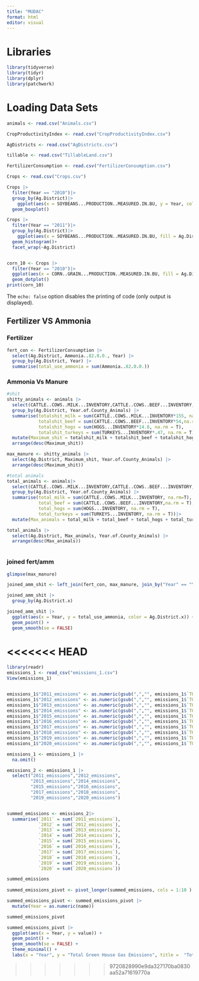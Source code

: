 ```yaml
---
title: "MUDAC"
format: html
editor: visual
---
```


# Libraries

```r
library(tidyverse)
library(tidyr)
library(dplyr)
library(patchwork)
```

# Loading Data Sets

```r

animals <- read.csv("Animals.csv")

CropProductivityIndex <- read.csv("CropProductivityIndex.csv")

AgDistricts <- read.csv("AgDistricts.csv")

tillable <- read.csv("TillableLand.csv")

FertilizerConsumption <- read.csv("FertilizerConsumption.csv")

Crops <- read.csv("Crops.csv")

```

```r

Crops |>
  filter(Year == "2010")|>
  group_by(Ag.District)|>
    ggplot(aes(x = SOYBEANS...PRODUCTION..MEASURED.IN.BU, y = Year, color = Ag.District))+
  geom_boxplot()

Crops |>
  filter(Year == "2011")|>
  group_by(Ag.District)|>
    ggplot(aes(x = SOYBEANS...PRODUCTION..MEASURED.IN.BU, fill = Ag.District))+
  geom_histogram()+
  facet_wrap(~Ag.District)


corn_10 <- Crops |>
  filter(Year == "2010")|>
  ggplot(aes(x = CORN..GRAIN...PRODUCTION..MEASURED.IN.BU, fill = Ag.District))+
  geom_dotplot()
print(corn_10)

```

The `echo: false` option disables the printing of code (only output is displayed).

## Fertilizer VS Ammonia

### Fertilizer

```r

fert_con <- FertilizerConsumption |>
  select(Ag.District, Ammonia..82.0.0., Year) |>
  group_by(Ag.District, Year) |>
  summarise(total_use_ammonia = sum(Ammonia..82.0.0.))
```

### Ammonia Vs Manure

```r
#shit 
shitty_animals <- animals |>
  select(CATTLE..COWS..MILK...INVENTORY,CATTLE..COWS..BEEF...INVENTORY, HOGS...INVENTORY, TURKEYS...INVENTORY, Ag.District, Year.of.County_Animals) |>
  group_by(Ag.District, Year.of.County_Animals) |>
  summarise(totalshit_milk = sum(CATTLE..COWS..MILK...INVENTORY*155, na.rm=T),
            totalshit_beef = sum(CATTLE..COWS..BEEF...INVENTORY*54,na.rm = T),
            totalshit_hogs = sum(HOGS...INVENTORY*14.8, na.rm = T),
            totalshit_turkeys = sum(TURKEYS...INVENTORY*.47, na.rm = T)) |>
  mutate(Maximum_shit = totalshit_milk + totalshit_beef + totalshit_hogs + totalshit_turkeys) |>
  arrange(desc(Maximum_shit))

max_manure <- shitty_animals |>
  select(Ag.District, Maximum_shit, Year.of.County_Animals) |>
  arrange(desc(Maximum_shit))

#total animals
total_animals <- animals|>
  select(CATTLE..COWS..MILK...INVENTORY,CATTLE..COWS..BEEF...INVENTORY, HOGS...INVENTORY, TURKEYS...INVENTORY,Year.of.County_Animals, Ag.District, Year.of.County_Animals) |>
  group_by(Ag.District, Year.of.County_Animals) |>
  summarise(total_milk = sum(CATTLE..COWS..MILK...INVENTORY, na.rm=T),
            total_beef = sum(CATTLE..COWS..BEEF...INVENTORY,na.rm = T),
            total_hogs = sum(HOGS...INVENTORY, na.rm = T),
            total_turkeys = sum(TURKEYS...INVENTORY, na.rm = T))|>
  mutate(Max_animals = total_milk + total_beef + total_hogs + total_turkeys)

total_animals |>
  select(Ag.District, Max_animals, Year.of.County_Animals) |>
  arrange(desc(Max_animals))
                                                  
```

### joined fert/amm

```r
glimpse(max_manure)

joined_amm_shit <- left_join(fert_con, max_manure, join_by("Year" == "Year.of.County_Animals")) 

joined_amm_shit |>
  group_by(Ag.District.x)

joined_amm_shit |>
  ggplot(aes(x = Year, y = total_use_ammonia, color = Ag.District.x)) +
  geom_point() +
  geom_smooth(se = FALSE)
```
<<<<<<< HEAD
=======

```r

library(readr)
emissions_1 <- read_csv("emissions_1.csv")
View(emissions_1)


emissions_1$"2011_emissions" <- as.numeric(gsub(",","", emissions_1$`TOTAL REPORTED EMISSIONS, 2011`))
emissions_1$"2012_emissions" <- as.numeric(gsub(",","", emissions_1$`TOTAL REPORTED EMISSIONS, 2012`))
emissions_1$"2013_emissions" <- as.numeric(gsub(",","", emissions_1$`TOTAL REPORTED EMISSIONS, 2013`))
emissions_1$"2014_emissions" <- as.numeric(gsub(",","", emissions_1$`TOTAL REPORTED EMISSIONS, 2014`))
emissions_1$"2015_emissions" <- as.numeric(gsub(",","", emissions_1$`TOTAL REPORTED EMISSIONS, 2015`))
emissions_1$"2016_emissions" <- as.numeric(gsub(",","", emissions_1$`TOTAL REPORTED EMISSIONS, 2016`))
emissions_1$"2017_emissions" <- as.numeric(gsub(",","", emissions_1$`TOTAL REPORTED EMISSIONS, 2017`))
emissions_1$"2018_emissions" <- as.numeric(gsub(",","", emissions_1$`TOTAL REPORTED EMISSIONS, 2018`))
emissions_1$"2019_emissions" <- as.numeric(gsub(",","", emissions_1$`TOTAL REPORTED EMISSIONS, 2019`))
emissions_1$"2020_emissions" <- as.numeric(gsub(",","", emissions_1$`TOTAL REPORTED EMISSIONS, 2020`))

emissions_1 <- emissions_1 |>
  na.omit()

emissions_2 <- emissions_1 |>
  select("2011_emissions","2012_emissions",
         "2013_emissions","2014_emissions",
         "2015_emissions","2016_emissions",
         "2017_emissions","2018_emissions",
         "2019_emissions","2020_emissions") 


summed_emissions <- emissions_2|>
  summarise(`2011` = sum(`2011_emissions`), 
            `2012` = sum(`2012_emissions`),
            `2013` = sum(`2013_emissions`), 
            `2014` = sum(`2014_emissions`),
            `2015` = sum(`2015_emissions`),
            `2016` = sum(`2016_emissions`),
            `2017` = sum(`2017_emissions`),
            `2018` = sum(`2018_emissions`),
            `2019` = sum(`2019_emissions`),
            `2020` = sum(`2020_emissions`)) 

summed_emissions
            
summed_emissions_pivot <- pivot_longer(summed_emissions, cols = 1:10 )

summed_emissions_pivot <- summed_emissions_pivot |>
  mutate(Year = as.numeric(name))

summed_emissions_pivot

summed_emissions_pivot |>
  ggplot(aes(x = Year, y = value)) +
  geom_point() +
  geom_smooth(se = FALSE) +
  theme_minimal() +
  labs(x = "Year", y = "Total Green House Gas Emissions", title =  "Total Green House Gas Emissions in Minnesota", subtitle = "From 2010-2020", caption = "Data: EPA Flight \n ghgdata.epa.gov")


```



>>>>>>> 9720828990e9da327170ba0830aa52a71619770a
